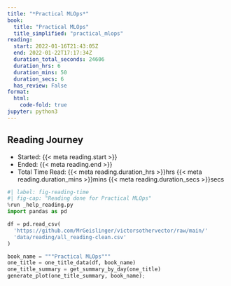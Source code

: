 ```yaml
---
title: "*Practical MLOps*"
book:
  title: "Practical MLOps"
  title_simplified: "practical_mlops"
reading:
  start: 2022-01-16T21:43:05Z
  end: 2022-01-22T17:17:34Z
  duration_total_seconds: 24606
  duration_hrs: 6
  duration_mins: 50
  duration_secs: 6
  has_review: False
format:
  html:
    code-fold: true
jupyter: python3
---
```


## Reading Journey

* Started: {{< meta reading.start >}}
* Ended: {{< meta reading.end >}}
* Total Time Read: {{< meta reading.duration_hrs >}}hrs {{< meta reading.duration_mins >}}mins {{< meta reading.duration_secs >}}secs

```python
#| label: fig-reading-time
#| fig-cap: "Reading done for Practical MLOps"
%run _help_reading.py
import pandas as pd

df = pd.read_csv(
  'https://github.com/MrGeislinger/victorsothervector/raw/main/'
  'data/reading/all_reading-clean.csv'
)

book_name = """Practical MLOps"""
one_title = one_title_data(df, book_name)
one_title_summary = get_summary_by_day(one_title)
generate_plot(one_title_summary, book_name);
```
